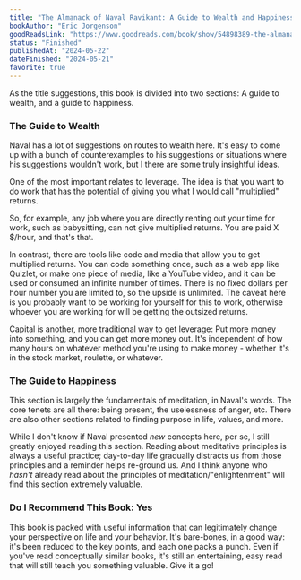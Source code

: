 ```yaml
---
title: "The Almanack of Naval Ravikant: A Guide to Wealth and Happiness"
bookAuthor: "Eric Jorgenson"
goodReadsLink: "https://www.goodreads.com/book/show/54898389-the-almanack-of-naval-ravikant"
status: "Finished"
publishedAt: "2024-05-22"
dateFinished: "2024-05-21"
favorite: true
---
```


As the title suggestions, this book is divided into two sections: A guide to wealth, and a guide to happiness.

### The Guide to Wealth

Naval has a lot of suggestions on routes to wealth here. It's easy to come up with a bunch of counterexamples to his suggestions or situations where his suggestions wouldn't work, but I there are some truly insightful ideas.

One of the most important relates to leverage. The idea is that you want to do work that has the potential of giving you what I would call "multiplied" returns.

So, for example, any job where you are directly renting out your time for work, such as babysitting, can not give multiplied returns. You are paid X $/hour, and that's that.

In contrast, there are tools like code and media that allow you to get multiplied returns. You can code something once, such as a web app like Quizlet, or make one piece of media, like a YouTube video, and it can be used or consumed an infinite number of times. There is no fixed dollars per hour number you are limited to, so the upside is unlimited. The caveat here is you probably want to be working for yourself for this to work, otherwise whoever you are working for will be getting the outsized returns.

Capital is another, more traditional way to get leverage: Put more money into something, and you can get more money out. It's independent of how many hours on whatever method you're using to make money - whether it's in the stock market, roulette, or whatever.

### The Guide to Happiness

This section is largely the fundamentals of meditation, in Naval's words. The core tenets are all there: being present, the uselessness of anger, etc. There are also other sections related to finding purpose in life, values, and more.

While I don't know if Naval presented _new_ concepts here, per se, I still greatly enjoyed reading this section. Reading about meditative principles is always a useful practice; day-to-day life gradually distracts us from those principles and a reminder helps re-ground us. And I think anyone who _hasn't_ already read about the principles of meditation/"enlightenment" will find this section extremely valuable.

### Do I Recommend This Book: Yes

This book is packed with useful information that can legitimately change your perspective on life and your behavior. It's bare-bones, in a good way: it's been reduced to the key points, and each one packs a punch. Even if you've read conceptually similar books, it's still an entertaining, easy read that will still teach you something valuable. Give it a go!


